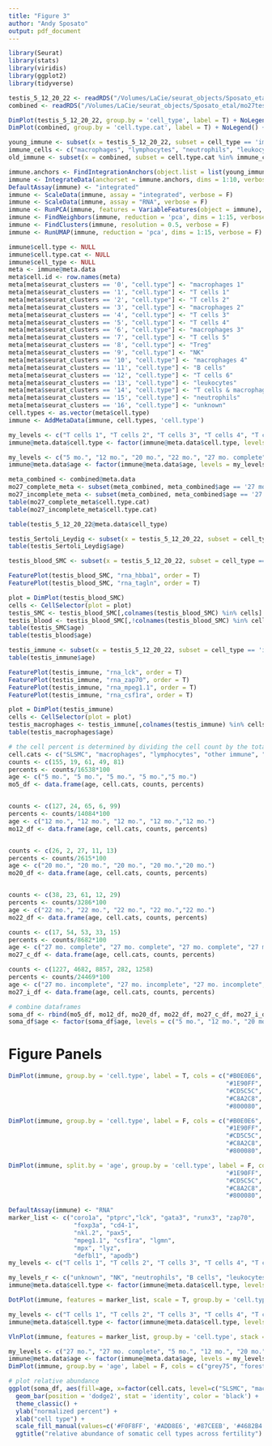 ```yaml
---
title: "Figure 3"
author: "Andy Sposato" 
output: pdf_document
---
```


```r
library(Seurat)
library(stats)
library(viridis)
library(ggplot2)
library(tidyverse)
```

```r
testis_5_12_20_22 <- readRDS("/Volumes/LaCie/seurat_objects/Sposato_etal/testis_5_12_20_22mo.rds")
combined <- readRDS("/Volumes/LaCie/seurat_objects/Sposato_etal/mo27testis.rds")
```

```r
DimPlot(testis_5_12_20_22, group.by = 'cell_type', label = T) + NoLegend() + NoAxes()
DimPlot(combined, group.by = 'cell.type.cat', label = T) + NoLegend() + NoAxes()
```

```r
young_immune <- subset(x = testis_5_12_20_22, subset = cell_type == 'immune')
immune_cells <- c("macrophages", "lymphocytes", "neutrophils", "leukocytes", "unknown")
old_immune <- subset(x = combined, subset = cell.type.cat %in% immune_cells)
```

```r
immune.anchors <- FindIntegrationAnchors(object.list = list(young_immune, old_immune), reduction = "cca", dims = 1:10, verbose = F)
immune <- IntegrateData(anchorset = immune.anchors, dims = 1:10, verbose = F)
DefaultAssay(immune) <- "integrated"
immune <- ScaleData(immune, assay = "integrated", verbose = F)
immune <- ScaleData(immune, assay = "RNA", verbose = F)
immune <- RunPCA(immune, features = VariableFeatures(object = immune), verbose = F)
immune <- FindNeighbors(immune, reduction = 'pca', dims = 1:15, verbose = F)
immune <- FindClusters(immune, resolution = 0.5, verbose = F)
immune <- RunUMAP(immune, reduction = 'pca', dims = 1:15, verbose = F)
```

```r
immune$cell.type <- NULL
immune$cell.type.cat <- NULL
immune$cell_type <- NULL
meta <- immune@meta.data
meta$cell.id <- row.names(meta)
meta[meta$seurat_clusters == '0', "cell.type"] <- "macrophages 1"
meta[meta$seurat_clusters == '1', "cell.type"] <- "T cells 1"
meta[meta$seurat_clusters == '2', "cell.type"] <- "T cells 2"
meta[meta$seurat_clusters == '3', "cell.type"] <- "macrophages 2"
meta[meta$seurat_clusters == '4', "cell.type"] <- "T cells 3"
meta[meta$seurat_clusters == '5', "cell.type"] <- "T cells 4"
meta[meta$seurat_clusters == '6', "cell.type"] <- "macrophages 3"
meta[meta$seurat_clusters == '7', "cell.type"] <- "T cells 5"
meta[meta$seurat_clusters == '8', "cell.type"] <- "Treg"
meta[meta$seurat_clusters == '9', "cell.type"] <- "NK"
meta[meta$seurat_clusters == '10', "cell.type"] <- "macrophages 4"
meta[meta$seurat_clusters == '11', "cell.type"] <- "B cells"
meta[meta$seurat_clusters == '12', "cell.type"] <- "T cells 6"
meta[meta$seurat_clusters == '13', "cell.type"] <- "leukocytes"
meta[meta$seurat_clusters == '14', "cell.type"] <- "T cells & macrophages"
meta[meta$seurat_clusters == '15', "cell.type"] <- "neutrophils"
meta[meta$seurat_clusters == '16', "cell.type"] <- "unknown"
cell.types <- as.vector(meta$cell.type)
immune <- AddMetaData(immune, cell.types, 'cell.type')
```

```r
my_levels <- c("T cells 1", "T cells 2", "T cells 3", "T cells 4", "T cells 5", "T cells 6", "Treg", "T cells & macrophages", "macrophages 1", "macrophages 2", "macrophages 3", "macrophages 4", "leukocytes", "B cells", "neutrophils", "NK", "unknown")
immune@meta.data$cell.type <- factor(immune@meta.data$cell.type, levels = my_levels)

my_levels <- c("5 mo.", "12 mo.", "20 mo.", "22 mo.", "27 mo. complete", "27 mo.")
immune@meta.data$age <- factor(immune@meta.data$age, levels = my_levels)
```

```r
meta_combined <- combined@meta.data
mo27_complete_meta <- subset(meta_combined, meta_combined$age == '27 mo. complete')
mo27_incomplete_meta <- subset(meta_combined, meta_combined$age == '27 mo.')
table(mo27_complete_meta$cell.type.cat)
table(mo27_incomplete_meta$cell.type.cat)
```
```r
table(testis_5_12_20_22@meta.data$cell_type)
```
```r
testis_Sertoli_Leydig <- subset(x = testis_5_12_20_22, subset = cell_type == 'Sertoli & Leydig')
table(testis_Sertoli_Leydig$age)
```
```r
testis_blood_SMC <- subset(x = testis_5_12_20_22, subset = cell_type == 'blood & SMC-like')
```
```r
FeaturePlot(testis_blood_SMC, "rna_hbba1", order = T)
FeaturePlot(testis_blood_SMC, "rna_tagln", order = T)
```
```r
plot = DimPlot(testis_blood_SMC)
cells <- CellSelector(plot = plot)
testis_SMC <- testis_blood_SMC[,colnames(testis_blood_SMC) %in% cells]
testis_blood <- testis_blood_SMC[,!colnames(testis_blood_SMC) %in% cells]
table(testis_SMC$age)
table(testis_blood$age)
```
```r
testis_immune <- subset(x = testis_5_12_20_22, subset = cell_type == 'immune')
table(testis_immune$age)
```
```r
FeaturePlot(testis_immune, "rna_lck", order = T)
FeaturePlot(testis_immune, "rna_zap70", order = T)
FeaturePlot(testis_immune, "rna_mpeg1.1", order = T)
FeaturePlot(testis_immune, "rna_csf1ra", order = T)

plot = DimPlot(testis_immune)
cells <- CellSelector(plot = plot)
testis_macrophages <- testis_immune[,colnames(testis_immune) %in% cells]
table(testis_macrophages$age)
```
```r
# the cell percent is determined by dividing the cell count by the total number of cells in the individual age's object
cell.cats <- c("SLSMC", "macrophages", "lymphocytes", "other immune", "blood")
counts <- c(155, 19, 61, 49, 81)
percents <- counts/16538*100
age <- c("5 mo.", "5 mo.", "5 mo.", "5 mo.","5 mo.")
mo5_df <- data.frame(age, cell.cats, counts, percents)


counts <- c(127, 24, 65, 6, 99)
percents <- counts/14084*100
age <- c("12 mo.", "12 mo.", "12 mo.", "12 mo.","12 mo.")
mo12_df <- data.frame(age, cell.cats, counts, percents)


counts <- c(26, 2, 27, 11, 13)
percents <- counts/2615*100
age <- c("20 mo.", "20 mo.", "20 mo.", "20 mo.","20 mo.")
mo20_df <- data.frame(age, cell.cats, counts, percents)


counts <- c(38, 23, 61, 12, 29)
percents <- counts/3286*100
age <- c("22 mo.", "22 mo.", "22 mo.", "22 mo.","22 mo.")
mo22_df <- data.frame(age, cell.cats, counts, percents)

counts <- c(17, 54, 53, 33, 15)
percents <- counts/8682*100
age <- c("27 mo. complete", "27 mo. complete", "27 mo. complete", "27 mo. complete","27 mo. complete")
mo27_c_df <- data.frame(age, cell.cats, counts, percents)

counts <- c(1227, 4682, 8857, 282, 1258)
percents <- counts/24469*100
age <- c("27 mo. incomplete", "27 mo. incomplete", "27 mo. incomplete", "27 mo. incomplete","27 mo. incomplete")
mo27_i_df <- data.frame(age, cell.cats, counts, percents)

# combine dataframes 
soma_df <- rbind(mo5_df, mo12_df, mo20_df, mo22_df, mo27_c_df, mo27_i_df)
soma_df$age <- factor(soma_df$age, levels = c("5 mo.", "12 mo.", "20 mo.", "22 mo.", "27 mo. complete", "27 mo. incomplete"))
```

# Figure Panels
```r
DimPlot(immune, group.by = 'cell.type', label = T, cols = c("#B0E0E6", "#4169E1", "#40E0D0", 
                                                            "#1E90FF", "#00008B","#87CEFA", "#4682B4", "#5F9EA0",
                                                            "#CD5C5C", "#FFC0CB", "#8B0000", "#DC143C", 
                                                            "#C8A2C8", "#98FB98", 
                                                            "#800080", "#2E8B57", "#D0BA05"), pt.size = 1.5, repel =F) + NoLegend() + NoAxes() + ggtitle(" ")

DimPlot(immune, group.by = 'cell.type', label = F, cols = c("#B0E0E6", "#4169E1", "#40E0D0", 
                                                            "#1E90FF", "#00008B","#87CEFA", "#4682B4", "#5F9EA0",
                                                            "#CD5C5C", "#FFC0CB", "#8B0000", "#DC143C", 
                                                            "#C8A2C8", "#98FB98", 
                                                            "#800080", "#2E8B57", "#D0BA05"), pt.size = 1.5, repel = T) + NoLegend() + NoAxes() + ggtitle(" ")
```

```r
DimPlot(immune, split.by = 'age', group.by = 'cell.type', label = F, cols = c("#B0E0E6", "#4169E1", "#40E0D0", 
                                                            "#1E90FF", "#00008B","#87CEFA", "#4682B4", "#5F9EA0",
                                                            "#CD5C5C", "#FFC0CB", "#8B0000", "#DC143C", 
                                                            "#C8A2C8", "#98FB98", 
                                                            "#800080", "#2E8B57", "#D0BA05"), pt.size = 1.5, repel = T) + NoLegend() + NoAxes() + ggtitle(" ")
```

```r
DefaultAssay(immune) <- "RNA"
marker_list <- c("coro1a", "ptprc","lck", "gata3", "runx3", "zap70", 
                  "foxp3a", "cd4-1", 
                  "nkl.2", "pax5", 
                  "mpeg1.1", "csf1ra", "lgmn",
                  "mpx", "lyz",
                  "defbl1", "apodb")
my_levels <- c("T cells 1", "T cells 2", "T cells 3", "T cells 4", "T cells 5", "T cells 6", "Treg", "T cells & macrophages", "macrophages 1", "macrophages 2", "macrophages 3", "macrophages 4", "leukocytes", "B cells", "neutrophils", "NK", "unknown")

my_levels_r <- c("unknown", "NK", "neutrophils", "B cells", "leukocytes", "macrophages 4", "macrophages 3", "macrophages 2", "macrophages 1", "T cells & macrophages", "Treg", "T cells 6", "T cells 5", "T cells 4", "T cells 3", "T cells 2", "T cells 1")
immune@meta.data$cell.type <- factor(immune@meta.data$cell.type, levels = my_levels_r)

DotPlot(immune, features = marker_list, scale = T, group.by = 'cell.type') + geom_point(aes(size=pct.exp), shape = 21, colour="black", stroke=0.5) + scale_colour_viridis(option="rocket", direction = -1) + guides(size=guide_legend(override.aes=list(shape=21, colour="black", fill="white"))) + theme(axis.text.x = element_text(angle =45,hjust = 1, size = 12, family = 'Arial')) + theme(axis.text.y = element_text(angle =0,hjust = 1, size = 12, family = 'Arial')) + theme(legend.title = element_text(size = 12, family = 'Arial')) + theme(axis.title = element_text(size = 0))

```

```r
my_levels <- c("T cells 1", "T cells 2", "T cells 3", "T cells 4", "T cells 5", "T cells 6", "Treg", "T cells & macrophages", "macrophages 1", "macrophages 2", "macrophages 3", "macrophages 4", "leukocytes", "B cells", "neutrophils", "NK", "unknown")
immune@meta.data$cell.type <- factor(immune@meta.data$cell.type, levels = my_levels)

VlnPlot(immune, features = marker_list, group.by = 'cell.type', stack = T, flip = T) + NoLegend()
```

```r
my_levels <- c("27 mo.", "27 mo. complete", "5 mo.", "12 mo.", "20 mo.", "22 mo.")
immune@meta.data$age <- factor(immune@meta.data$age, levels = my_levels)
DimPlot(immune, group.by = 'age', label = F, cols = c("grey75", "forestgreen","darkmagenta", "darkmagenta","darkmagenta", "darkmagenta"), pt.size = 1.5, order = T) + NoLegend() + NoAxes() + ggtitle(" ")
```

```r
# plot relative abundance
ggplot(soma_df, aes(fill=age, x=factor(cell.cats, level=c("SLSMC", "macrophages", "lymphocytes", "other immune", "blood")), y=percents)) + 
  geom_bar(position = 'dodge2', stat = 'identity', color = 'black') + 
  theme_classic() + 
  ylab("normalized percent") + 
  xlab("cell type") + 
  scale_fill_manual(values=c('#F0F8FF', '#ADD8E6', '#87CEEB', '#4682B4', '#204a87', '#051732')) + 
  ggtitle("relative abundance of somatic cell types across fertility")
```
